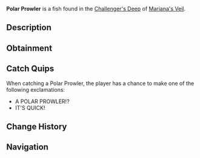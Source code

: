 {{FishInfobox
|image          = Polar Prowler.png
|rarity         = Legendary
|sea            = First Sea
|location       = [[Challenger's Deep]]
|sublocation    = 
|sources        = Fishing Rod
|radar_location = 
|prog_speed     = -20
|xp             = 2000
|weather        = Clear
|time           = Night
|season         = Winter
|bait           = Truffle Worm
|base_weight    = 2300
|base_value     = 1500
|weight_range   = 1400
|base_chance    = 10
|base_resil     = 12
}}
'''Polar Prowler''' is a {{Rarity|Legendary}} fish found in the [[Challenger's Deep]] of [[Mariana's Veil]].

== Description ==
{{Description|A sleek, predatory fish that hunts in the freezing cold with unmatched speed.|Bestiary Entry}}

== Obtainment ==
{{Description|Found in the deepest of trenches, most notably when the stars are present.|Bestiary Hint}}
{{Fish Availability|
Mariana's Veil/Challenger's Deep
|top_rods      = 
Leviathan's Fang Rod\273281.39\310814.91;
Free Spirit Rod\263555.11\303892.07;
Trident Rod\254723.36\290010.03;
Azure Of Lagoon\192130.68\218906.68;
No-Life Rod\184988.51\240886.62;
Midas Rod\83451.76\101149.87;
Wisdom Rod\135512.77\166582.04;
Phoenix Rod\131250.26\151170.73;
Magma Rod\117125.72\150703.83;
Krampus's Rod\120199.3\152865.13;
Magnet Rod\78045.94\93403.1;
Seraphic Rod\164134.27\199382.3;
Ethereal Prism Rod\163025.11\192692.92;
Challenger's Rod\159514.07\189524.51;
Rod Of The Forgotten Fang\157755.91\179264.72;
Zeus Rod\144069.37\166444.67;
Verdant Shear Rod\143203.76\164967.4;
Rod Of The Depths\140793.16\160034.73;
Blazebringer Rod\138654.29\160325.41;
Depthseeker Rod\136166.8\167527.82;
Rod Of The Exalted One\135801.1\154246.71;
Avalanche Rod\121177.92\137912.9;
Volcanic Rod\119035.24\139932.75;
Steady Rod\54373.89\61158.86
|recommended   = Trident Rod
}}

== Catch Quips ==
When catching a Polar Prowler, the player has a chance to make one of the following exclamations:
* A POLAR PROWLER!?
* IT'S QUICK!

== Change History ==
{{Change History|{{subst:Current Version}}}}

== Navigation ==
{{Fish Navbox|Challenger's Deep}}
